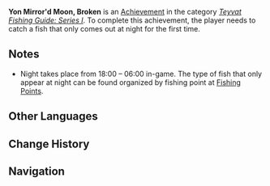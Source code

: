 {{Achievement Infobox
|title        = 
|id           = 81133
|order id     = 1125
|category     = Teyvat Fishing Guide: Series I
|description  = Catch a fish that only comes out at night for the first time.
|requirements = 
|primogems    = 5
|tracking     = 
|topic        = Fishing
}}
'''Yon Mirror'd Moon, Broken''' is an [[Achievement]] in the category ''[[Teyvat Fishing Guide: Series I]]''. To complete this achievement, the player needs to catch a fish that only comes out at night for the first time.

==Notes==
*Night takes place from 18:00 – 06:00 in-game. The type of fish that only appear at night can be found organized by fishing point at [[Fishing/Fishing Points|Fishing Points]].
<!--
==Trivia==

==Video Guides==
{{EVT
|video1   = 
|caption1 = 
}}
-->
==Other Languages==
{{Other Languages|default_hidden=1
|en      = Yon Mirror'd Moon, Broken
|zhs     = 被打碎的水中月亮
|zhs_rm  = Bèi Dǎ​suì de Shuǐzhōng​ Yuè​liang
|zht     = 被打碎的水中月亮
|zht_rm  = Bèi Dǎ​suì de Shuǐzhōng​ Yuè​liang
|ja      = 砕かれた水の中の月
|ja_rm   = Kudakareta Mizu no Naka no Tsuki
|ko      = 부서진 물속의 달
|ko_rm   = 
|es      = Pescando a la luz de la luna
|fr      = Pêche au clair de lune
|ru      = Разбитое лунное отражение
|th      = จันทร์ใต้น้ำที่แหลกสลาย
|th_rm   = 
|vi      = Ánh Trăng Vỡ
|de      = Ein Fisch im Mondfluss
|id      = Cahaya Bulan yang Bertebaran dalam Air
|pt      = Reflexo Quebrado da Lua
}}

==Change History==
{{Change History|2.1}}
<!--
==References==
{{Reflist}}
-->
==Navigation==
{{Achievement Navbox|Teyvat Fishing Guide: Series I}}